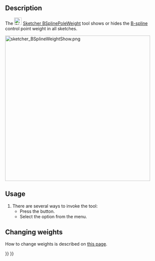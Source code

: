 <languages/>
<translate>

<!--T:10-->
{{Docnav
|[[Sketcher_BSplineKnotMultiplicity|Show/hide B-spline knot multiplicity]]
|[[Sketcher_RestoreInternalAlignmentGeometry|Show/hide internal geometry]]
|[[Sketcher_Workbench|Sketcher]]
|IconL=Sketcher_BSplineKnotMultiplicity.svg
|IconR=Sketcher_RestoreInternalAlignmentGeometry.svg
|IconC=Workbench_Sketcher.svg
}}

<!--T:1-->
{{GuiCommand
|Name=Sketcher BSplinePoleWeight
|MenuLocation=Sketch → Visual Helpers → Toggle B-Spline Information Layer → Show/hide B-spline control point weight
|Workbenches=[[Sketcher_Workbench|Sketcher]]
|Version=0.19
|SeeAlso=[[Sketcher_CreateBSpline|Sketcher CreateBSpline]]
}}

==Description== <!--T:4-->

<!--T:9-->
The [[Image:Sketcher_BSplinePoleWeight.svg|24px]] [[Sketcher_BSplinePoleWeight|Sketcher BSplinePoleWeight]] tool shows or hides the [[B-Splines|B-spline]] control point weight in all sketches.

</translate>
[[File:sketcher_BSplineWeightShow.png|468px]] 
<translate>
<!--T:14-->
{{Caption|The numbers (green, in square brackets) refer to the weights of the control points.}}

==Usage== <!--T:5-->

<!--T:13-->
# There are several ways to invoke the tool:
#* Press the {{Button|[[Image:Sketcher_BSplinePoleWeight.svg|16px]] [[Sketcher_BSplinePoleWeight|Show/hide B-spline control point weight]]}} button.
#* Select the {{MenuCommand|Sketch → Visual Helpers → Toggle B-Spline Information Layer → [[Image:Sketcher_BSplinePoleWeight.svg|16px]] Show/hide B-spline control point weight}} option from the menu.

==Changing weights== <!--T:29-->

<!--T:30-->
How to change weights is described on [[B-Splines#Changing_the_Weight|this page]].


<!--T:8-->
{{Docnav
|[[Sketcher_BSplineKnotMultiplicity|Show/hide B-spline knot multiplicity]]
|[[Sketcher_RestoreInternalAlignmentGeometry|Show/hide internal geometry]]
|[[Sketcher_Workbench|Sketcher]]
|IconL=Sketcher_BSplineKnotMultiplicity.svg
|IconR=Sketcher_RestoreInternalAlignmentGeometry.svg
|IconC=Workbench_Sketcher.svg
}}

</translate>
{{Sketcher_Tools_navi{{#translation:}}}}
{{Userdocnavi{{#translation:}}}}